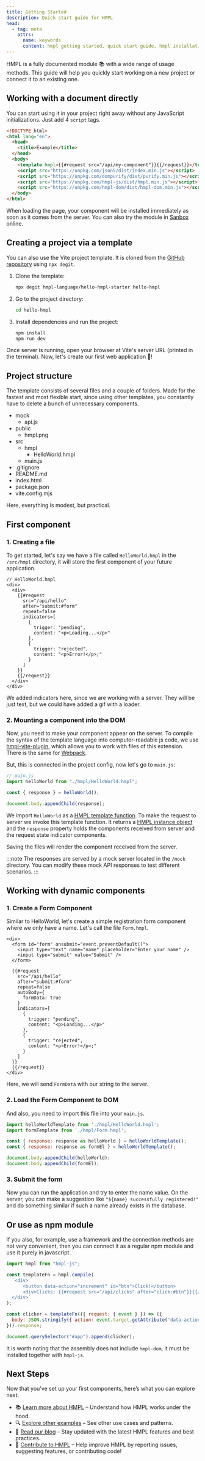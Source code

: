 ```yaml
---
title: Getting Started
description: Quick start guide for HMPL
head:
  - tag: meta
    attrs:
      name: keywords
      content: hmpl getting started, quick start guide, hmpl installation, first component, server templates, request blocks
---
```


HMPL is a fully documented module 📚 with a wide range of usage methods. This guide will help you quickly start working on a new project or connect it to an existing one.

## Working with a document directly

You can start using it in your project right away without any JavaScript initializations. Just add 4 `script` tags.

```html
<!DOCTYPE html>
<html lang="en">
  <head>
    <title>Example</title>
  </head>
  <body>
    <template hmpl>{{#request src="/api/my-component"}}{{/request}}</template>
    <script src="https://unpkg.com/json5/dist/index.min.js"></script>
    <script src="https://unpkg.com/dompurify/dist/purify.min.js"></script>
    <script src="https://unpkg.com/hmpl-js/dist/hmpl.min.js"></script>
    <script src="https://unpkg.com/hmpl-dom/dist/hmpl-dom.min.js"></script>
  </body>
</html>
```

When loading the page, your component will be installed immediately as soon as it comes from the server. You can also try the module in [Sanbox](https://codesandbox.io/p/sandbox/basic-hmpl-example-dxlgfg?file=%2Findex.html) online.

## Creating a project via a template

You can also use the Vite project template. It is cloned from the [GitHub repository](https://github.com/hmpl-language/hello-hmpl-starter) using `npx degit`.


<Steps>

1. Clone the template:

   ```sh
   npx degit hmpl-language/hello-hmpl-starter hello-hmpl
   ```

2. Go to the project directory:

   ```sh
   cd hello-hmpl
   ```

3. Install dependencies and run the project:

   ```sh
   npm install
   npm run dev
   ```

</Steps>

Once server is running, open your browser at Vite's server URL (printed in the terminal).
Now, let's create our first web application 🌱!

## Project structure

The template consists of several files and a couple of folders. Made for the fastest and most flexible start, since using other templates, you constantly have to delete a bunch of unnecessary components.


<FileTree>

- mock
  - api.js
- public
  - hmpl.png
- src
  - hmpl
    - HelloWorld.hmpl
  - main.js
- .gitignore
- README.md
- index.html
- package.json
- vite.config.mjs

</FileTree>

Here, everything is modest, but practical.

## First component

### 1. Creating a file

To get started, let's say we have a file called `HelloWorld.hmpl` in the `/src/hmpl` directory, it will store the first component of your future application.

```hmpl
// HelloWorld.hmpl
<div>
  <div>
    {{#request
      src="/api/hello"
      after="submit:#form"
      repeat=false
      indicators=[
        {
          trigger: "pending",
          content: "<p>Loading...</p>"
        },
        {
          trigger: "rejected",
          content: "<p>Error!</p>;"
        }
      ]
    }}
    {{/request}}
  </div>
</div>
```

We added indicators here, since we are working with a server. They will be just text, but we could have added a gif with a loader.

### 2. Mounting a component into the DOM

Now, you need to make your component appear on the server. To compile the syntax of the template language into computer-readable js code, we use [hmpl-vite-plugin](/vite-plugin), which allows you to work with files of this extension. There is the same for [Webpack](/webpack).

But, this is connected in the project config, now let's go to `main.js`:

```javascript
// main.js
import helloWorld from "./hmpl/HelloWorld.hmpl";

const { response } = helloWorld();

document.body.appendChild(response);
```

We import `HelloWorld` as a [HMPL template function](https://spec.hmpl-lang.dev/#template-function). To make the request to server we invoke this template function. It returns a [HMPL instance object](https://spec.hmpl-lang.dev/#sec-hmplinstance) and the `response` property holds the components received from server and the request state indicator components.

Saving the files will render the component received from the server.

:::note
The responses are served by a mock server located in the `/mock` directory. You can modify these mock API responses to test different scenarios.
:::

## Working with dynamic components

### 1. Create a Form Component

Similar to HelloWorld, let's create a simple registration form component where we only have a name. Let's call the file `Form.hmpl`.

```hmpl
<div>
  <form id="form" onsubmit="event.preventDefault()">
    <input type="text" name="name" placeholder="Enter your name" />
    <input type="submit" value="Submit" />
  </form>

  {{#request
    src="/api/hello"
    after="submit:#form"
    repeat=false
    autoBody={
      formData: true
    }
    indicators=[
      {
        trigger: "pending",
        content: "<p>Loading...</p>"
      },
      {
        trigger: "rejected",
        content: "<p>Error!</p>;"
      }
    ]
  }}
  {{/request}}
</div>
```

Here, we will send `FormData` with our string to the server.

### 2. Load the Form Component to DOM

And also, you need to import this file into your `main.js`.

```javascript ins={2} ins={5} ins={8}
import helloWorldTemplate from './hmpl/HelloWorld.hmpl';
import formTemplate from './hmpl/Form.hmpl';

const { response: response as helloWorld } = helloWorldTemplate();
const { response: response as formEl } = helloWorldTemplate();

document.body.appendChild(helloWorld);
document.body.appendChild(formEl);
```

### 3. Submit the form

Now you can run the application and try to enter the name value. On the server, you can make a suggestion like `"${name} successfully registered!"` and do something similar if such a name already exists in the database.

## Or use as npm module

If you also, for example, use a framework and the connection methods are not very convenient, then you can connect it as a regular npm module and use it purely in javascript.

```javascript
import hmpl from "hmpl-js";

const templateFn = hmpl.compile(
  `<div>
      <button data-action="increment" id="btn">Click!</button>
      <div>Clicks: {{#request src="/api/clicks" after="click:#btn"}}{{/request}}</div>
  </div>`
);

const clicker = templateFn(({ request: { event } }) => ({
  body: JSON.stringify({ action: event.target.getAttribute("data-action") })
})).response;

document.querySelector("#app").append(clicker);
```

It is worth noting that the assembly does not include `hmpl-dom`, it must be installed together with `hmpl-js`.

## Next Steps

Now that you’ve set up your first components, here’s what you can explore next:

- 📚 [Learn more about HMPL](https://spec.hmpl-lang.dev/#hmpl) – Understand how HMPL works under the hood.
- 🔍 [Explore other examples](/examples.md) – See other use cases and patterns.
- 📰 [Read our blog](https://blog.hmpl-lang.dev) – Stay updated with the latest HMPL features and best practices.
- 🌱 [Contribute to HMPL](https://github.com/hmpl-language/hmpl) – Help improve HMPL by reporting issues, suggesting features, or contributing code!

